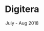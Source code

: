 ---
title: Digitera
post: Full-Stack Developer Intern
link: https://digitera.agency/
year: 2019
date: July - Aug 2018
caption: Digitera was my first real exposure to working in tech but in just one month, alongside other developers, I was able to design a mySQL database and back-end admin page using HTML, CSS, Javascript, PHP and Jquery for a local startup for 20+ users. I also led meetings with the start-up to determine requirements, features and functionalities that need to be implemented and made modifications according to user requests. 
tags: HTML, CSS, Javascript, PHP, mySQL, JQuery
---